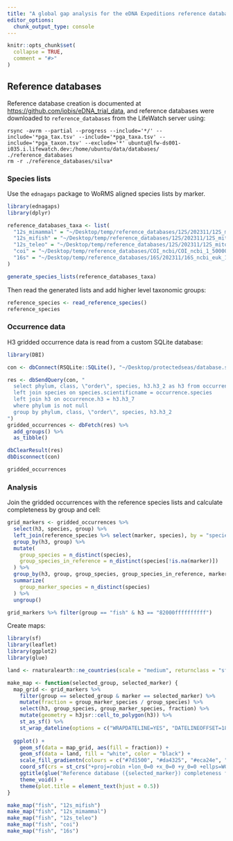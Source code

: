 ```yaml
---
title: "A global gap analysis for the eDNA Expeditions reference databases"
editor_options: 
  chunk_output_type: console
---
```


```r
knitr::opts_chunk$set(
  collapse = TRUE,
  comment = "#>"
)
```

## Reference databases

Reference database creation is documented at <https://github.com/iobis/eDNA_trial_data>, and reference databases were downloaded to `reference_databases` from the LifeWatch server using:

```
rsync -avrm --partial --progress --include='*/' --include='*pga_tax.tsv' --include='*pga_taxa.tsv' --include='*pga_taxon.tsv' --exclude='*' ubuntu@lfw-ds001-i035.i.lifewatch.dev:/home/ubuntu/data/databases/ ./reference_databases
rm -r ./reference_databases/silva*
```

### Species lists

Use the `ednagaps` package to WoRMS aligned species lists by marker.

```r
library(ednagaps)
library(dplyr)
```

```r
reference_databases_taxa <- list(
  "12s_mimammal" = "~/Desktop/temp/reference_databases/12S/202311/12S_mammal_ncbi_1_50000_pcr_pga_taxa.tsv",
  "12s_mifish" = "~/Desktop/temp/reference_databases/12S/202311/12S_mito_ncbi_1_50000_mifish_pcr_pga_taxa.tsv",
  "12s_teleo" = "~/Desktop/temp/reference_databases/12S/202311/12S_mito_ncbi_1_50000_teleo_pcr_pga_taxa.tsv",
  "coi" = "~/Desktop/temp/reference_databases/COI_ncbi/COI_ncbi_1_50000_pcr_pga_taxon.tsv",
  "16s" = "~/Desktop/temp/reference_databases/16S/202311/16S_ncbi_euk_1_50000_pga_taxa.tsv"
)

generate_species_lists(reference_databases_taxa)
```

Then read the generated lists and add higher level taxonomic groups:

```r
reference_species <- read_reference_species()
reference_species
```

### Occurrence data

H3 gridded occurrence data is read from a custom SQLite database:

```r
library(DBI)

con <- dbConnect(RSQLite::SQLite(), "~/Desktop/protectedseas/database.sqlite")

res <- dbSendQuery(con, "
  select phylum, class, \"order\", species, h3.h3_2 as h3 from occurrence
  left join species on species.scientificname = occurrence.species
  left join h3 on occurrence.h3 = h3.h3_7
  where phylum is not null
  group by phylum, class, \"order\", species, h3.h3_2
")
gridded_occurrences <- dbFetch(res) %>% 
  add_groups() %>%
  as_tibble()

dbClearResult(res)
dbDisconnect(con)

gridded_occurrences
```

### Analysis

Join the gridded occurrences with the reference species lists and calculate completeness by group and cell:

```r
grid_markers <- gridded_occurrences %>%
  select(h3, species, group) %>%
  left_join(reference_species %>% select(marker, species), by = "species") %>%
  group_by(h3, group) %>%
  mutate(
    group_species = n_distinct(species),
    group_species_in_reference = n_distinct(species[!is.na(marker)])
  ) %>%
  group_by(h3, group, group_species, group_species_in_reference, marker) %>%
  summarize(
    group_marker_species = n_distinct(species)
  ) %>%
  ungroup()

grid_markers %>% filter(group == "fish" & h3 == "82000ffffffffff")
```

Create maps:

```r
library(sf)
library(leaflet)
library(ggplot2)
library(glue)

land <- rnaturalearth::ne_countries(scale = "medium", returnclass = "sf")

make_map <- function(selected_group, selected_marker) {
  map_grid <- grid_markers %>%
    filter(group == selected_group & marker == selected_marker) %>%
    mutate(fraction = group_marker_species / group_species) %>%
    select(h3, group_species, group_marker_species, fraction) %>%
    mutate(geometry = h3jsr::cell_to_polygon(h3)) %>%
    st_as_sf() %>%
    st_wrap_dateline(options = c("WRAPDATELINE=YES", "DATELINEOFFSET=180"))
  
  ggplot() +
    geom_sf(data = map_grid, aes(fill = fraction)) +
    geom_sf(data = land, fill = "white", color = "black") +
    scale_fill_gradientn(colours = c("#7d1500", "#da4325", "#eca24e", "#e7e2bc", "#5cc3af", "#0a6265"), values = seq(0, 1, 0.2)) +
    coord_sf(crs = st_crs("+proj=robin +lon_0=0 +x_0=0 +y_0=0 +ellps=WGS84 +datum=WGS84 +units=m +no_defs")) +
    ggtitle(glue("Reference database ({selected_marker}) completeness for {selected_group}")) +
    theme_void() +
    theme(plot.title = element_text(hjust = 0.5))
}

make_map("fish", "12s_mifish")
make_map("fish", "12s_mimammal")
make_map("fish", "12s_teleo")
make_map("fish", "coi")
make_map("fish", "16s")
```
